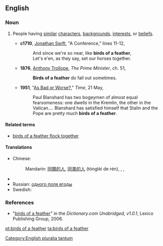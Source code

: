 ==English==

===Noun===
{{en-plural-noun|[[birds]] [[of]] [[a]] [[feather]]}}

# {{idiom}} People having [[similar]] [[character]]s, [[background]]s, [[interest]]s, or [[belief]]s.
#* '''c1710''', [[w:Jonathan_Swift|Jonathan Swift]], "A Conference," lines 11-12,
#*: And since we're so near, like '''birds of a feather''',
#*: Let's e'en, as they say, set our horses together.
#* '''1876''',  [[w:Anthony_Trollope|Anthony Trollope]], ''The Prime Minister'', ch. 51,
#*: '''Birds of a feather''' do fall out sometimes.
#* '''1951''', "[http://www.time.com/time/magazine/article/0,9171,859236,00.html As Bad or Worse?]," ''Time'', 21 May,
#*: Paul Blanshard has two bogeymen of almost equal fearsomeness: one dwells in the Kremlin, the other in the Vatican.... Blanshard has satisfied himself that Stalin and the Pope are pretty much '''birds of a feather'''.

====Related terms====
* [[birds of a feather flock together]]

====Translations====
{{trans-top|people having similar characters}}
* Chinese:
*: Mandarin: {{i|people of the same kind}} [[同類]][[的]][[人]], [[同类]][[的]][[人]] (tónglèi de rén), {{i|"one hill's badgers"; derogatory}} {{t|zh|一丘之貉|tr=yīqiūzhīhé|sc=Hani}}, {{i|"goods of the same road"; colloquial}} {{t|zh|一路貨|sc=Hani}}, {{t|zh|一路货|tr=yīlùhuò|sc=Hani}}
{{trans-mid}}
* {{trreq|Finnish}}
* Russian: {{i|"berries from the same field"}} [[одного поля ягоды]]
* Swedish: {{t|sv|lika barn leka bäst}}
{{trans-bottom}}

===References===
* "[http://dictionary.reference.com/search?r=2&q=birds%20of%20a%20feather birds of a feather]" in the ''Dictionary.com Unabridged, v1.0.1'', Lexico Publishing Group, 2006.

[[Category:English pluralia tantum]]

[[pt:birds of a feather]]
[[ta:birds of a feather]]